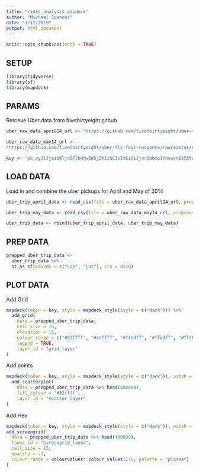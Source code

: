 ```yaml
---
title: "rides_analysis_mapdeck"
author: "Michael Spencer"
date: "7/12/2019"
output: html_document
---
```


```r
knitr::opts_chunk$set(echo = TRUE)
```

## SETUP
```r
library(tidyverse)
library(sf)
library(mapdeck)
```

## PARAMS

Retrieve Uber data from fivethirtyeight github
```r
uber_raw_data_april14_url <- "https://github.com/fivethirtyeight/uber-tlc-foil-response/raw/master/uber-trip-data/uber-raw-data-apr14.csv"

uber_raw_data_may14_url <-
"https://github.com/fivethirtyeight/uber-tlc-foil-response/raw/master/uber-trip-data/uber-raw-data-may14.csv"

key <- "pk.eyJ1IjoibWljaGFlbHNwZW5jZXIzNCIsImEiOiJjanQwbmo1YncwenB1M3lwaWZnNXRia3o1In0.G5jCymB16mciD3ddtib1JQ"
```

## LOAD DATA

Load in and combine the uber pickups for April and May of 2014
```r
uber_trip_april_data <- read_csv(file = uber_raw_data_april14_url, progress = TRUE)

uber_trip_may_data <- read_csv(file = uber_raw_data_may14_url, progress = TRUE)
```

```r
uber_trip_data <- rbind(uber_trip_april_data, uber_trip_may_data)
```

## PREP DATA
```r
prepped_uber_trip_data <-
  uber_trip_data %>% 
  st_as_sf(coords = c("Lon", "Lat"), crs = 4326)
```

## PLOT DATA

Add Grid
```r
mapdeck(token = key, style = mapdeck_style(style = c("dark"))) %>%
  add_grid(
    data = prepped_uber_trip_data, 
    cell_size = 10, 
    elevation = 15,
    colour_range = c("#82ffff", "#ccffff", "#ffedff", "#ffedff", "#ffc6fe", "#ff85ff"),
    legend = TRUE,
    layer_id = "grid_layer"
)
```

Add points
```r
mapdeck(token = key, style = mapdeck_style(style = c("dark")), pitch = 45) %>%
  add_scatterplot(
    data = prepped_uber_trip_data %>% head(500000),
    fill_colour = "#82ffff",
    layer_id = "scatter_layer"
)
```

Add Hex
```r
mapdeck(token = key, style = mapdeck_style(style = c("dark")), pitch = 45) %>%
add_screengrid(
  data = prepped_uber_trip_data %>% head(100000), 
  layer_id = "screengrid_layer", 
  cell_size = 15, 
  opacity = .3,
  colour_range = colourvalues::colour_values(1:6, palette = "plasma")
)
```

